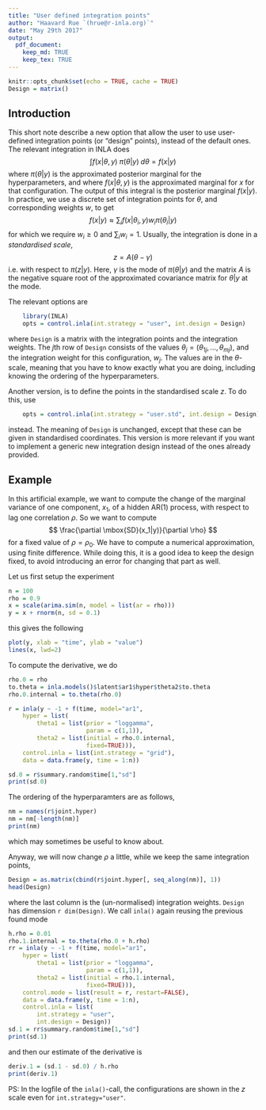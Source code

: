 ```yaml
---
title: "User defined integration points"
author: "Haavard Rue `(hrue@r-inla.org)`"
date: "May 29th 2017"
output:
  pdf_document:
    keep_md: TRUE
    keep_tex: TRUE 
---
```


```r
knitr::opts_chunk$set(echo = TRUE, cache = TRUE)
Design = matrix()
```

## Introduction

This short note describe a new option that allow the user to use
user-defined integration points (or "design" points), instead of the
default ones. The relevant integration in INLA does
$$
	\int f(x | \theta, y) \; \pi(\theta | y)
		\;
			d\theta = f(x | y)
$$
where $\pi(\theta | y)$ is the approximated posterior marginal for the
hyperparameters, and where $f(x | \theta, y)$ is the approximated
marginal for $x$ for that configuration.
The output of this integral is the posterior marginal $f(x|y)$.
In practice, we use a discrete set of integration points for $\theta$,
and corresponding weights $w$, to  get
$$
	f(x|y) \approx \sum_i f(x|\theta_i, y) w_i \pi(\theta_i | y)
$$
for which we require $w_i \ge 0$ and $\sum_i w_i = 1$.
Usually, the integration is done in a *standardised scale*,
$$
z = A(\theta - \gamma)
$$
i.e.\ with respect to $\pi(z|y)$. Here, 
$\gamma$ is the mode of $\pi(\theta|y)$ and the matrix $A$ is
the negative square root of the approximated covariance matrix for $\theta|y$
at the mode. 

The relevant options
are
```r
	library(INLA)
	opts = control.inla(int.strategy = "user", int.design = Design)
```
where `Design` is a matrix with the integration points and the
integration weights. The $j$th row of `Design` consists of the values
$\theta_j = (\theta_{1j}, \ldots, \theta_{mj})$, and the integration
weight for this configuration, $w_j$. The values are in the
$\theta$-scale, meaning that you have to know exactly what you are
doing, including knowing the ordering of the hyperparameters.

Another version, is to define the points in the standardised scale
$z$. To do this, use
```r
	opts = control.inla(int.strategy = "user.std", int.design = Design)
```
instead. The meaning of `Design` is unchanged, except that these can
be given in standardised coordinates.
This version is more relevant if you want to
implement a generic new integration design instead of the ones
already provided.

## Example 

In this artificial example, we want to compute the change of the
marginal variance of one component, $x_1$, of a hidden AR$(1)$
process, with respect to lag one correlation $\rho$. So we want to
compute
$$
\frac{\partial \mbox{SD}(x_1|y)}{\partial \rho}
$$
for a fixed value of $\rho = \rho_0$.
We have to compute a numerical approximation, using finite difference.
While doing this, it is a good idea to keep the design fixed, to avoid
introducing an error for changing that part as well.

Let us first setup the experiment
```r
n = 100
rho = 0.9
x = scale(arima.sim(n, model = list(ar = rho)))
y = x + rnorm(n, sd = 0.1)
```
this gives the following
```r
plot(y, xlab = "time", ylab = "value")
lines(x, lwd=2)
```
To compute the derivative, we do
```r
rho.0 = rho
to.theta = inla.models()$latent$ar1$hyper$theta2$to.theta
rho.0.internal = to.theta(rho.0)

r = inla(y ~ -1 + f(time, model="ar1",
	hyper = list(
		theta1 = list(prior = "loggamma",
		              param = c(1,1)),
	    theta2 = list(initial = rho.0.internal,
		              fixed=TRUE))),
    control.inla = list(int.strategy = "grid"),
	data = data.frame(y, time = 1:n))

sd.0 = r$summary.random$time[1,"sd"]
print(sd.0)
```
The ordering of the hyperparamters are as follows,
```r
nm = names(r$joint.hyper)
nm = nm[-length(nm)]
print(nm)
```
which may sometimes be useful to know about.

Anyway, we will now change $\rho$ a little, while we keep the same
integration
points,
```r
Design = as.matrix(cbind(r$joint.hyper[, seq_along(nm)], 1))
head(Design)
```
where the last column is the (un-normalised) integration weights.
`Design` has dimension `r dim(Design)`.
We  call `inla()` again reusing the previous found mode
```r
h.rho = 0.01
rho.1.internal = to.theta(rho.0 + h.rho)
rr = inla(y ~ -1 + f(time, model="ar1",
	hyper = list(
		theta1 = list(prior = "loggamma",
		              param = c(1,1)),
	    theta2 = list(initial = rho.1.internal,
		              fixed=TRUE))),
	control.mode = list(result = r, restart=FALSE),	
    data = data.frame(y, time = 1:n),
	control.inla = list(
		int.strategy = "user",
		int.design = Design))
sd.1 = rr$summary.random$time[1,"sd"]
print(sd.1)
```
and then our estimate of the derivative is
```r
deriv.1 = (sd.1 - sd.0) / h.rho
print(deriv.1)
```

PS: In the logfile of the `inla()`-call, the configurations are shown
in the $z$ scale even for `int.strategy="user"`.

<!--  LocalWords:  Haavard th pdf md tex knitr INLA hyperparameters ge ldots mj
 -->
<!--  LocalWords:  covariance eval frac mbox arima ar rnorm sd xlab ylab lwd nm
 -->
<!--  LocalWords:  inla loggamma param hyperparamters un rr deriv logfile
 -->
